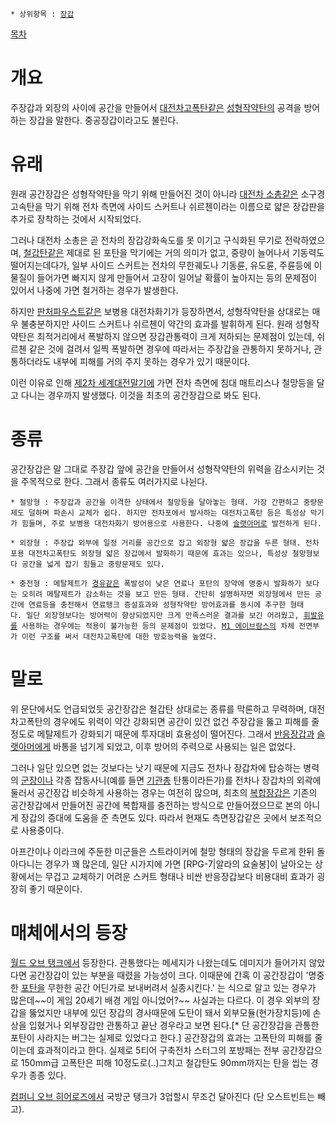  * 상위항목 : [[장갑]]

[[목차]]
= 개요 =
주장갑과 외장의 사이에 공간을 만들어서 [[대전차고폭탄]]같은 [[성형작약]]탄의 공격을 방어하는 장갑을 말한다. 중공장갑이라고도 불린다.

= 유래 =
원래 공간장갑은 성형작약탄을 막기 위해 만들어진 것이 아니라 [[대전차 소총]]같은 소구경 고속탄을 막기 위해 전차 측면에 사이드 스커트나 쉬르첸이라는 이름으로 얇은 장갑판을 추가로 장착하는 것에서 시작되었다.

그러나 대전차 소총은 곧 전차의 장갑강화속도를 못 이기고 구식화된 무기로 전락하였으며, [[철갑탄]]같은 제대로 된 포탄을 막기에는 거의 의미가 없고, 중량이 늘어나서 기동력도 떨어지는데다가, 일부 사이드 스커트는 전차의 무한궤도나 기동륜, 유도륜, 주륜등에 이물질이 들어가면 빠지지 않게 만들어서 고장이 일어날 확률이 높아지는 등의 문제점이 있어서 나중에 가면 철거하는 경우가 발생한다.

하지만 [[판처파우스트]]같은 보병용 대전차화기가 등장하면서, 성형작약탄을 상대로는 매우 불충분하지만 사이드 스커트나 쉬르첸이 약간의 효과를 발휘하게 된다. 원래 성형작약탄은 최적거리에서 폭발하지 않으면 장갑관통력이 크게 저하되는 문제점이 있는데, 쉬르첸 같은 것에 걸려서 일찍 폭발하면 경우에 따라서는 주장갑을 관통하지 못하거나, 관통하더라도 내부에 피해를 거의 주지 못하는 경우가 있기 때문이다.

이런 이유로 인해 [[제2차 세계대전]]말기에 가면 전차 측면에 침대 매트리스나 철망등을 달고 다니는 경우까지 발생했다. 이것을 최초의 공간장갑으로 봐도 된다.

= 종류 =
공간장갑은 말 그대로 주장갑 앞에 공간을 만들어서 성형작약탄의 위력을 감소시키는 것을 주목적으로 한다. 그래서 종류도 여러가지로 나뉜다.

 * 철망형 : 주장갑과 공간을 이격한 상태에서 철망등을 달아놓는 형태. 가장 간편하고 중량문제도 덜하며 파손시 교체가 쉽다. 하지만 전차포에서 발사하는 대전차고폭탄 등은 특성상 막기가 힘들며, 주로 보병용 대전차화기 방어용으로 사용한다. 나중에 [[슬랫아머]]로 발전하게 된다.

 * 외장형 : 주장갑 외부에 일정 거리를 공간으로 잡고 외장형 얇은 장갑을 두른 형태. 전차포용 대전차고폭탄도 외장형 얇은 장갑에서 발화하기 때문에 효과는 있으나, 특성상 철망형보다 공간을 넓게 잡기 힘들고 중량문제도 있다.

 * 충전형 : 메탈제트가 [[경유]]같은 폭발성이 낮은 연료나 포탄의 장약에 명중시 발화하기 보다는 오히려 메탈제트가 감소하는 것을 보고 만든 형태. 간단히 설명하자면 외장형에서 만든 공간에 연료등을 충전해서 연료탱크 증설효과와 성형작약탄 방어효과를 동시에 추구한 형태다. 일단 외장형보다는 방어력이 향상되었지만 크게 만족스러운 결과를 보긴 어려웠고, [[휘발유]]를 사용하는 경우에는 적용이 불가능한 등의 문제점이 있었다. [[M1 에이브람스]]의 차체 전면부가 이런 구조를 써서 대전차고폭탄에 대한 방호능력을 높였다.

= 말로 =
위 문단에서도 언급되었듯 공간장갑은 철갑탄 상대로는 종류를 막론하고 무력하며, 대전차고폭탄의 경우에도 위력이 약간 강화되면 공간이 있건 없건 주장갑을 뚫고 피해를 줄 정도로 메탈제트가 강화되기 때문에 투자대비 효용성이 떨어진다. 그래서 [[반응장갑]]과 [[슬랫아머]]에게 바통을 넘기게 되었고, 이후 방어의 주력으로 사용되는 일은 없었다.

그러나 일단 있으면 없는 것보다는 낫기 때문에 지금도 전차나 장갑차에 탑승하는 병력의 [[군장]]이나 각종 잡동사니(예를 들면 [[기관총]] 탄통이라든가)를 전차나 장갑차의 외곽에 둘러서 공간장갑 비슷하게 사용하는 경우는 여전히 많으며, 최초의 [[복합장갑]]은 기존의 공간장갑에서 만들어진 공간에 복합재를 충전하는 방식으로 만들어졌으므로 본의 아니게 장갑의 증대에 도움을 준 측면도 있다. 따라서 현재도 측면장갑같은 곳에서 보조적으로 사용중이다.

아프간이나 이라크에 주둔한 미군들은 스트라이커에 철망 형태의 장갑을 두르게 한뒤 돌아다니는 경우가 꽤 많은데, 일단 시가지에 가면 [RPG-7|알라의 요술봉]이 날아오는 상황에서는 무겁고 교체하기 어려운 스커트 형태나 비싼 반응장갑보다 비용대비 효과가 굉장히 좋기 때문이다.
= 매체에서의 등장 =
[[월드 오브 탱크]]에서 등장한다. 관통했다는 메세지가 나왔는데도 데미지가 들어가지 않았다면 공간장갑이 있는 부분을 때렸을 가능성이 크다. 이때문에 간혹 이 공간장갑이 '명중한 [[포탄]]을 무한한 공간 어딘가로 보내버려서 실종시킨다.' 는 식으로 알고 있는 경우가 많은데~~이 게임 20세기 배경 게임 아니었어?~~ 사실과는 다르다. 이 경우 외부의 장갑을 뚫었지만 내부에 있던 장갑의 경사때문에 도탄이 돼서 외부모듈(현가장치등)에 손상을 입혔거나 외부장갑만 관통하고 끝난 경우라고 보면 된다.[* 단 공간장갑을 관통한 포탄이 사라지는 버그는 실제로 있었다고 한다.] 공간장갑의 효과는 고폭탄의 피해를 줄이는데 효과적이라고 한다. 실제로 5티어 구축전차 스터그의 포방패는 전부 공간장갑으로 150mm급 고폭탄은 피해 10정도로(..)그치고 철갑탄도 90mm까지는 탄을 씹는 경우가 종종 있다.

[[컴퍼니 오브 히어로즈]]에서 국방군 탱크가 3업할시 무조건 달아진다 (단 오스트빈트는 빼고).
